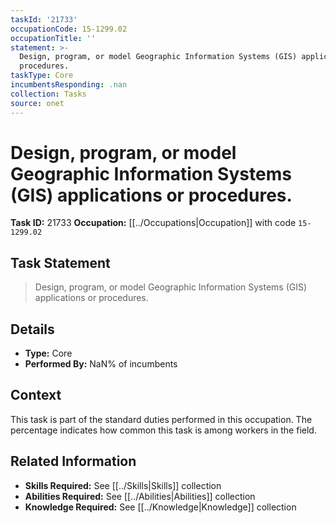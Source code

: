 ```yaml
---
taskId: '21733'
occupationCode: 15-1299.02
occupationTitle: ''
statement: >-
  Design, program, or model Geographic Information Systems (GIS) applications or
  procedures.
taskType: Core
incumbentsResponding: .nan
collection: Tasks
source: onet
---
```

# Design, program, or model Geographic Information Systems (GIS) applications or procedures.

**Task ID:** 21733
**Occupation:** [[../Occupations|Occupation]] with code `15-1299.02`

## Task Statement

> Design, program, or model Geographic Information Systems (GIS) applications or procedures.

## Details

- **Type:** Core
- **Performed By:** NaN% of incumbents

## Context

This task is part of the standard duties performed in this occupation. The percentage indicates how common this task is among workers in the field.

## Related Information

- **Skills Required:** See [[../Skills|Skills]] collection
- **Abilities Required:** See [[../Abilities|Abilities]] collection
- **Knowledge Required:** See [[../Knowledge|Knowledge]] collection
